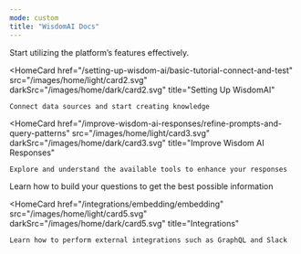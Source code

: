 ```yaml
---
mode: custom
title: "WisdomAI Docs"
---
```



<HomeBanner/>

<PageWrapper>

<Columns cols={3}>
  <HomeCard
    href="/getting-started/overview"
    src="/images/home/light/card1.svg"
    darkSrc="/images/home/dark/card1.svg"
    title="Getting started"
  >
    Start utilizing the platform’s features effectively.
  </HomeCard>

  <HomeCard
    href="/setting-up-wisdom-ai/basic-tutorial-connect-and-test"
    src="/images/home/light/card2.svg"
    darkSrc="/images/home/dark/card2.svg"
    title="Setting Up WisdomAI"
  >
    Connect data sources and start creating knowledge
  </HomeCard>

  <HomeCard
    href="/improve-wisdom-ai-responses/refine-prompts-and-query-patterns"
    src="/images/home/light/card3.svg"
    darkSrc="/images/home/dark/card3.svg"
    title="Improve Wisdom AI Responses"
  >
    Explore and understand the available tools to enhance your responses
  </HomeCard>
</Columns>
<Columns cols={2}>
  <HomeCard
    href="/using-wisdom-ai-everyday/ask-better-questions"
    src="/images/home/light/card4.svg"
    darkSrc="/images/home/dark/card4.svg"
    title="Using Wisdom AI Everyday"
  >
    Learn how to build your questions to get the best possible information
  </HomeCard>

  <HomeCard
    href="/integrations/embedding/embedding"
    src="/images/home/light/card5.svg"
    darkSrc="/images/home/dark/card5.svg"
    title="Integrations"
  >
    Learn how to perform external integrations such as GraphQL and Slack
  </HomeCard>
</Columns>
</PageWrapper>
<br/>
<br/>
<br/>
<br/>
<br/>
